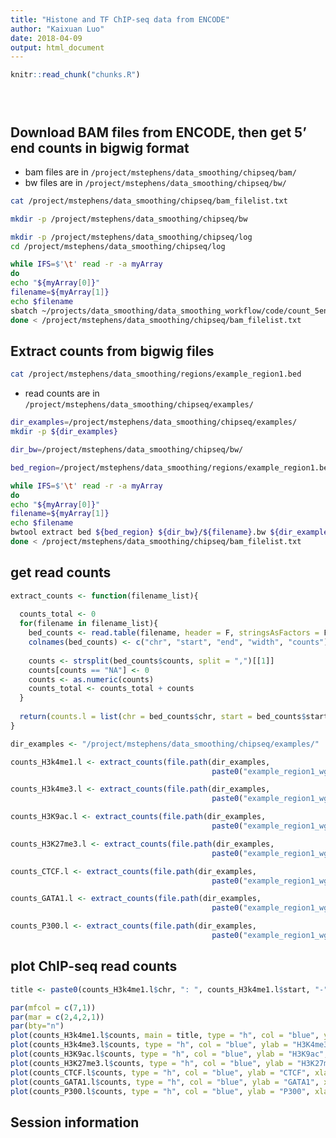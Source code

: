 ```yaml
---
title: "Histone and TF ChIP-seq data from ENCODE"
author: "Kaixuan Luo"
date: 2018-04-09
output: html_document
---
```


<!-- The file analysis/chunks.R contains chunks that define default settings
shared across the workflowr files. -->
```r
knitr::read_chunk("chunks.R")
```

<!-- Update knitr chunk options -->
```r
```

<!-- Insert the date the file was last updated -->
```r
```

<!-- Insert the code version (Git commit SHA1) if Git repository exists and R
package git2r is installed -->
```r
```

<!-- Add your analysis here -->

## Download BAM files from ENCODE, then get 5' end counts in bigwig format
* bam files are in `/project/mstephens/data_smoothing/chipseq/bam/`
* bw files are in `/project/mstephens/data_smoothing/chipseq/bw/`

```bash
cat /project/mstephens/data_smoothing/chipseq/bam_filelist.txt
```

```bash
mkdir -p /project/mstephens/data_smoothing/chipseq/bw

mkdir -p /project/mstephens/data_smoothing/chipseq/log
cd /project/mstephens/data_smoothing/chipseq/log

while IFS=$'\t' read -r -a myArray
do
echo "${myArray[0]}"
filename=${myArray[1]}
echo $filename
sbatch ~/projects/data_smoothing/data_smoothing_workflow/code/count_5end_coverage_bamToBigwig_bothstrand.sbatch \ /project/mstephens/data_smoothing/chipseq/bam/${filename}.bam /project/mstephens/data_smoothing/chipseq/bw/${filename}
done < /project/mstephens/data_smoothing/chipseq/bam_filelist.txt
```

## Extract counts from bigwig files
```bash
cat /project/mstephens/data_smoothing/regions/example_region1.bed
```

* read counts are in `/project/mstephens/data_smoothing/chipseq/examples/`
```bash

dir_examples=/project/mstephens/data_smoothing/chipseq/examples/
mkdir -p ${dir_examples}

dir_bw=/project/mstephens/data_smoothing/chipseq/bw/

bed_region=/project/mstephens/data_smoothing/regions/example_region1.bed

while IFS=$'\t' read -r -a myArray
do
echo "${myArray[0]}"
filename=${myArray[1]}
echo $filename
bwtool extract bed ${bed_region} ${dir_bw}/${filename}.bw ${dir_examples}/example_region1_${filename}_counts.txt
done < /project/mstephens/data_smoothing/chipseq/bam_filelist.txt

```

## get read counts
```r

extract_counts <- function(filename_list){
  
  counts_total <- 0
  for(filename in filename_list){
    bed_counts <- read.table(filename, header = F, stringsAsFactors = F)
    colnames(bed_counts) <- c("chr", "start", "end", "width", "counts")
    
    counts <- strsplit(bed_counts$counts, split = ",")[[1]]
    counts[counts == "NA"] <- 0
    counts <- as.numeric(counts)
    counts_total <- counts_total + counts
  }
  
  return(counts.l = list(chr = bed_counts$chr, start = bed_counts$start, end = bed_counts$end, counts = counts))
}

dir_examples <- "/project/mstephens/data_smoothing/chipseq/examples/"

counts_H3k4me1.l <- extract_counts(file.path(dir_examples, 
                                             paste0("example_region1_wgEncodeSydhHistoneK562H3k4me1UcdAln", c("Rep1", "Rep2"), "_counts.txt")))

counts_H3k4me3.l <- extract_counts(file.path(dir_examples, 
                                             paste0("example_region1_wgEncodeSydhHistoneK562H3k4me3bUcdAln", c("Rep1", "Rep2"), "_counts.txt")))

counts_H3K9ac.l <- extract_counts(file.path(dir_examples, 
                                             paste0("example_region1_wgEncodeSydhHistoneK562H3k9acbUcdAln", c("Rep1", "Rep2"), "_counts.txt")))

counts_H3K27me3.l <- extract_counts(file.path(dir_examples, 
                                             paste0("example_region1_wgEncodeSydhHistoneK562H3k27me3bUcdAln", c("Rep1", "Rep2"), "_counts.txt")))

counts_CTCF.l <- extract_counts(file.path(dir_examples, 
                                             paste0("example_region1_wgEncodeSydhTfbsK562CtcfbIggrabAln", c("Rep1", "Rep2"), "_counts.txt")))

counts_GATA1.l <- extract_counts(file.path(dir_examples, 
                                             paste0("example_region1_wgEncodeSydhTfbsK562Gata1bIggmusAln", c("Rep1", "Rep2"), "_counts.txt")))

counts_P300.l <- extract_counts(file.path(dir_examples, 
                                             paste0("example_region1_wgEncodeSydhTfbsK562P300IggrabAln", c("Rep1", "Rep2"), "_counts.txt")))

```

## plot ChIP-seq read counts
```r

title <- paste0(counts_H3k4me1.l$chr, ": ", counts_H3k4me1.l$start, "-",counts_H3k4me1.l$end)

par(mfcol = c(7,1))
par(mar = c(2,4,2,1))
par(bty="n")
plot(counts_H3k4me1.l$counts, main = title, type = "h", col = "blue", ylab = "H3K4me1", xlab = "")
plot(counts_H3k4me3.l$counts, type = "h", col = "blue", ylab = "H3K4me3", xlab = "")
plot(counts_H3K9ac.l$counts, type = "h", col = "blue", ylab = "H3K9ac", xlab = "")
plot(counts_H3K27me3.l$counts, type = "h", col = "blue", ylab = "H3K27me3", xlab = "")
plot(counts_CTCF.l$counts, type = "h", col = "blue", ylab = "CTCF", xlab = "")
plot(counts_GATA1.l$counts, type = "h", col = "blue", ylab = "GATA1", xlab = "")
plot(counts_P300.l$counts, type = "h", col = "blue", ylab = "P300", xlab = "")

```

## Session information

<!-- Insert the session information into the document -->
```r
```
